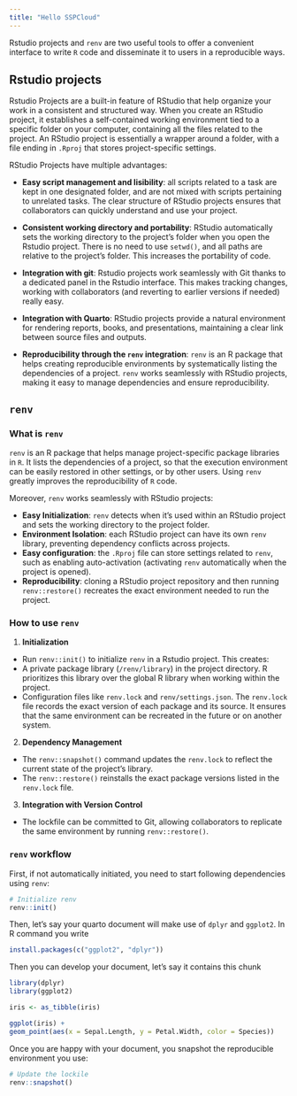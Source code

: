 ```yaml
---
title: "Hello SSPCloud"
---
```


Rstudio projects and  `renv` are two useful tools to offer a convenient interface to write `R` code and disseminate it to users in a reproducible ways. 

## Rstudio projects

Rstudio Projects are a built-in feature of RStudio that help organize your work in a consistent and structured way. When you create an RStudio project, it establishes a self-contained working environment tied to a specific folder on your computer, containing all the files related to the project. An RStudio project is essentially a wrapper around a folder, with a file ending in `.Rproj` that stores project-specific settings.

RStudio Projects have multiple advantages: 

- __Easy script management and lisibility__: all scripts related to a task are kept in one designated folder, and are not mixed with scripts pertaining to unrelated tasks. The clear structure of RStudio projects ensures that collaborators can quickly understand and use your project.

- __Consistent working directory and portability__: RStudio automatically sets the working directory to the project's folder when you open the Rstudio project. There is no need to use `setwd()`, and all paths are relative to the project's folder. This increases the portability of code.

- __Integration with git__: Rstudio projects work seamlessly with Git thanks to a dedicated panel in the Rstudio interface. This makes tracking changes, working with collaborators (and reverting to earlier versions if needed) really easy.

- __Integration with Quarto__: RStudio projects provide a natural environment for rendering reports, books, and presentations, maintaining a clear link between source files and outputs.

- __Reproducibility through the `renv` integration__: `renv` is an R package that helps creating reproducible environments by systematically listing the dependencies of a project. `renv` works seamlessly with RStudio projects, making it easy to manage dependencies and ensure reproducibility.

## `renv`

### What is `renv`

`renv` is an R package that helps manage project-specific package libraries in `R`. It lists the dependencies of a project, so that the execution environment can be easily restored in other settings, or by other users. Using `renv` greatly improves the reproducibility of `R` code.

Moreover, `renv` works seamlessly with RStudio projects: 

- **Easy Initialization**: `renv` detects when it's used within an RStudio project and sets the working directory to the project folder.
- **Environment Isolation**: each RStudio project can have its own `renv` library, preventing dependency conflicts across projects.
- **Easy configuration**: the `.Rproj` file can store settings related to `renv`, such as enabling auto-activation (activating `renv` automatically when the project is opened).
- **Reproducibility**: cloning a RStudio project repository and then running `renv::restore()` recreates the exact environment needed to run the project.

### How to use `renv`

 1. **Initialization**
 - Run `renv::init()` to initialize `renv` in a Rstudio project. This creates:
  - A private package library (`/renv/library`) in the project directory. R prioritizes this library over the global R library when working within the project.
  - Configuration files like `renv.lock` and `renv/settings.json`. The `renv.lock` file records the exact version of each package and its source. It ensures that the same environment can be recreated in the future or on another system.

2. **Dependency Management**
- The `renv::snapshot()` command updates the `renv.lock` to reflect the current state of the project's library.
- The `renv::restore()` reinstalls the exact package versions listed in the `renv.lock` file.

3. **Integration with Version Control**
- The lockfile can be committed to Git, allowing collaborators to replicate the same environment by running `renv::restore()`.

### `renv` workflow

First, if not automatically initiated, you need to start following dependencies using `renv`:

```r
# Initialize renv
renv::init()
```

Then, let's say your quarto document will make use of `dplyr` and `ggplot2`. In R command you write

```.r
install.packages(c("ggplot2", "dplyr"))
```


Then you can develop your document, let's say it contains this chunk

```r
library(dplyr)
library(ggplot2)

iris <- as_tibble(iris)

ggplot(iris) + 
geom_point(aes(x = Sepal.Length, y = Petal.Width, color = Species))

```


Once you are happy with your document, you snapshot the reproducible environment you use:

```.r
# Update the lockile
renv::snapshot()
```



